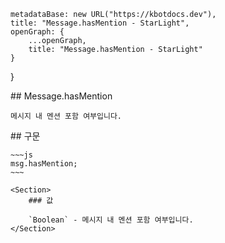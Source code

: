 
    metadataBase: new URL("https://kbotdocs.dev"),
    title: "Message.hasMention - StarLight",
    openGraph: {
        ...openGraph,
        title: "Message.hasMention - StarLight"
    }
}

<Section>
    ## Message.hasMention

    메시지 내 멘션 포함 여부입니다.
</Section>
<Section>
    ## 구문

    ~~~js
    msg.hasMention;
    ~~~

    <Section>
        ### 값

        `Boolean` - 메시지 내 멘션 포함 여부입니다.
    </Section>
</Section>